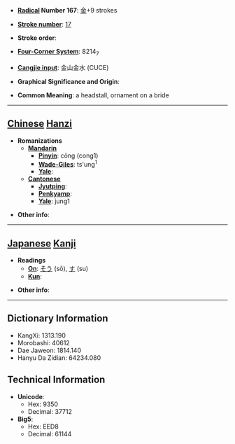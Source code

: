 * '''[[Wiktionary:Chinese radical index| Radical]] Number 167''': [[Wiktionary:Chinese radical index 金|金]]+9 strokes

* '''[[Wiktionary:Chinese total strokes index|Stroke number]]''': [[Wiktionary:Chinese total strokes index 17|17]]

* '''Stroke order''': 

* '''[[Wiktionary:Chinese four corner index|Four-Corner System]]''': 8214<sub>7</sub>

* '''[[Wiktionary:Chinese Cangjie index|Cangjie input]]''': 金山金水 (CUCE)

* '''Graphical Significance and Origin''': 

* '''Common Meaning''': a headstall, ornament on a bride

----

== [[Chinese]] [[Hanzi]] ==

* '''Romanizations'''
** '''[[Mandarin]]'''
*** '''[[Pinyin]]''': cōng (cong1)
*** '''[[Wade-Giles]]''': ts'ung<sup>1</sup>
*** '''[[Yale]]''': 
** '''[[Cantonese]]'''
*** '''[[Jyutping]]''':
*** '''[[Penkyamp]]''': 
*** '''[[Yale]]''': jung1

* '''Other info''': 

----

== [[Japanese]] [[Kanji]] ==

* '''Readings'''
** '''[[On]]''': [[そう]] (sō), [[す]] (su)
** '''[[Kun]]''': 

* '''Other info''':  

----

== Dictionary Information ==

* KangXi: 1313.190
* Morobashi: 40612
* Dae Jaweon: 1814.140
* Hanyu Da Zidian: 64234.080

== Technical Information ==

* '''Unicode''':
** Hex: 9350
** Decimal: 37712
* '''Big5''':
** Hex: EED8
** Decimal: 61144